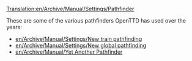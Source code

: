 [[Translation:en/Archive/Manual/Settings/Pathfinder]]

These are some of the various pathfinders OpenTTD has used over the years:
* [[en/Archive/Manual/Settings/New train pathfinding]]
* [[en/Archive/Manual/Settings/New global pathfinding]]
* [[en/Archive/Manual/Yet Another Pathfinder]]

{{en/stub}}